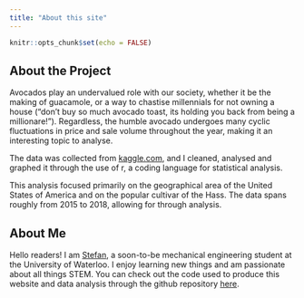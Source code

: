 ```yaml
---
title: "About this site"
---
```


```r
knitr::opts_chunk$set(echo = FALSE)
```
## About the Project

Avocados play an undervalued role with our society, whether it be the making of guacamole, or a way to chastise millennials for not owning a house ("don't buy so much avocado toast, its holding you back from being a millionare!"). Regardless, the humble avocado undergoes many cyclic fluctuations in price and sale volume throughout the year, making it an interesting topic to analyse. 

The data was collected from [kaggle.com](https://www.kaggle.com/neuromusic/avocado-prices), and I cleaned, analysed and graphed it through the use of r, a coding language for statistical analysis. 

This analysis focused primarily on the geographical area of the United States of America and on the popular cultivar of the Hass. The data spans roughly from 2015 to 2018, allowing for through analysis. 

## About Me

Hello readers! I am [Stefan](https://www.linkedin.com/in/stefan-arroyo-cottier/), a soon-to-be mechanical engineering student at the University of Waterloo. I enjoy learning new things and am passionate about all things STEM. You can check out the code used to produce this website and data analysis through the github repository [here](https://github.com/StefanA-C/final_project_website).
